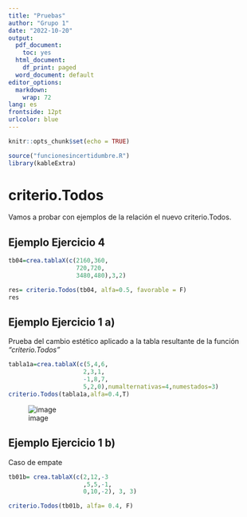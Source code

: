 ```yaml
---
title: "Pruebas"
author: "Grupo 1"
date: "2022-10-20"
output:
  pdf_document: 
    toc: yes
  html_document:
    df_print: paged
  word_document: default
editor_options: 
  markdown: 
    wrap: 72
lang: es
frontside: 12pt 
urlcolor: blue
---
```

\newpage

```r
knitr::opts_chunk$set(echo = TRUE)
```

```r
source("funcionesincertidumbre.R")
library(kableExtra)
```


# criterio.Todos

Vamos a probar con ejemplos de la relación el nuevo criterio.Todos.

## **Ejemplo Ejercicio 4**

```r
tb04=crea.tablaX(c(2160,360,
                   720,720,
                   3480,480),3,2)

res= criterio.Todos(tb04, alfa=0.5, favorable = F)
res
```


## **Ejemplo Ejercicio 1 a)**

Prueba del cambio estético aplicado a la tabla resultante de la función _"criterio.Todos"_

```r
tabla1a=crea.tablaX(c(5,4,6,
                     2,3,1,
                     -1,8,7,
                     5,2,0),numalternativas=4,numestados=3)
criterio.Todos(tabla1a,alfa=0.4,T)  

```

![image](https://user-images.githubusercontent.com/113537184/197258895-e09a455f-5544-4fbc-9a0c-77f737c55973.png)

## **Ejemplo Ejercicio 1 b)**

Caso de empate

```r
tb01b= crea.tablaX(c(2,12,-3
                     ,5,5,-1,
                     0,10,-2), 3, 3)

criterio.Todos(tb01b, alfa= 0.4, F)

```

